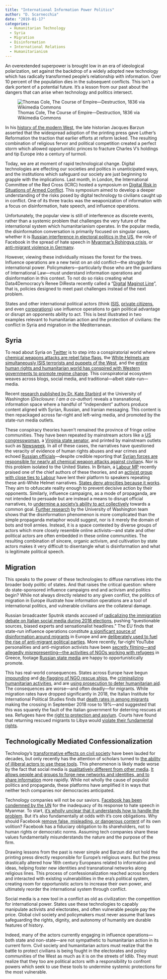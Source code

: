 ```yaml
---
title: "International Information Power Politics"
author: "D. Scarnecchia"
date: "2019-01-17"
categories:
  - Humanitarian Technology
  - Syria
  - Migration
  - Disinformation
  - International Relations
  - Humanitarianism
---
```


An overextended superpower is brought low in an era of ideological polarization, set against the backdrop of a widely adopted new technology which has radically transformed people's relationship with information. Over 10 percent of the population dies in the subsequent conflicts. This isn't a dark portent of a potential future. It's a lesson from our past about the dangers that can arise when technology and politics intersect.

![Thomas Cole, The Course of Empire---Destruction, 1836 via Wikimedia Commons](/resources/img/Cole_Thomas_The_Course_of_Empire_Destruction_1836.jpg){fig-alt="ThoCourse of Empire—Destruction, 1836 via Wikimedia Commons" fig-align="right"}

In his [history of the modern West](https://www.amazon.com/Dawn-Decadence-Present-Western-Cultural/dp/0060928832), the late historian Jacques Barzun asserted that the widespread adoption of the printing press gave Luther's Reformation the traction that earlier efforts at reform lacked. The resulting combination of religious fervor and political competition created a perfect storm which allowed opportunistic princes to fracture Charles V's holdings and tip Europe into a century of turmoil.

Today, we are at moment of rapid technological change. Digital technologies are effecting our societies and politics in unanticipated ways, and the institutions which safeguard our society are just beginning to grapple with the implications. Last month, in London, the International Committee of the Red Cross (ICRC) hosted a symposium on [Digital Risk in Situations of Armed Conflict](https://www.icrc.org/en/event/digital-risks-symposium). This symposium aimed to develop a deeper understanding of the risks posed by digital technology to civilians caught up in conflict. One of its three tracks was the weaponization of information with a focus on disinformation, hate speech, and influence operations.

Unfortunately, the popular view is still of interference as discrete events, rather than a systemic problem that challenges the very future of the international system which humanitarianism operates. In the popular media, the disinformation conversation is primarily focused on singular cases, whether it is [Russian interference in electoral politics in the US](https://www.theguardian.com/news/2018/mar/17/cambridge-analytica-facebook-influence-us-election), the role of Facebook in the spread of hate speech in [Myanmar's Rohingya crisis](https://www.bloomberg.com/view/articles/2017-10-22/facebook-has-a-bigger-problem-than-washington), or [anti-migrant violence in Germany](https://www.nytimes.com/2018/08/21/world/europe/facebook-refugee-attacks-germany.html).

However, viewing these individually misses the forest for the trees. Influence operations are a new twist on an old conflict---the struggle for international power. Policymakers---particularly those who are the guardians of International Law---must understand information operations and disinformation in this context. To not do so risks creating what Data4Democracy's Renee DiResta recently called a "[Digital](https://www.ribbonfarm.com/2018/11/28/the-digital-maginot-line/) [Maginot Line](https://www.ribbonfarm.com/2018/11/28/the-digital-maginot-line/)", that is, policies designed to meet past challenges instead of the next problem.

States and other international political actors (think [ISIS](https://www.wired.com/story/isis-russia-manufacture-crowds/), [private citizens](https://www.nytimes.com/2018/04/04/us/politics/cambridge-analytica-scandal-fallout.html), and even [corporations](https://newsroom.fb.com/news/2018/11/elliot-schrage-on-definers/)) use influence operations to gain political advantage or disrupt an opponents ability to act. This is best illustrated in two examples relevant to humanitarian action and the protection of civilians: the conflict in Syria and migration in the Mediterranean.

## Syria

To read about Syria on [Twitter](https://twitter.com/KenRoth/status/943028608553111552) is to step into a conspiratorial world where [chemical weapons attacks are rebel false flags](https://twitter.com/VanessaBeeley/status/1015294103897206789), the [White Helmets are simultaneously ISIS terrorists and puppets of the West](https://twitter.com/21WIRE/status/659455097320046593), and the [entire human rights and humanitarian world has conspired with Western governments to promote regime change](https://twitter.com/EvaKBartlett/status/583182169771679745). This conspiratorial ecosystem weaves across blogs, social media, and traditional---albeit state-run---media.

Recent [research published by Dr. Kate Starbird](/@katestarbird/content-sharing-within-the-alternative-media-echo-system-the-case-of-the-white-helmets-f34434325e77) at the University of Washington (*Disclosure: I am a co-author*) reveals a transnational, information space where a handful of "independent" authors produce content aligned with Syrian, Russian, and Iranian messaging. This content is then repackaged across far-right and left-wing media, and promoted by the state-run media outlets.

These conspiracy theories haven't remained the province of fringe online communities. They have been repeated by mainstream actors like a [US congresswoman](https://www.washingtonpost.com/news/powerpost/wp/2017/04/11/what-is-tulsi-gabbard-thinking-on-syria/?utm_term=.0241b04457a2), a [Virginia state senator](https://www.washingtonpost.com/local/virginia-politics/va-state-senator-who-met-with-assad-says-british-planning-fake-chemical-attack/2018/09/08/6c5b76b6-b363-11e8-9a6a-565d92a3585d_story.html?utm_term=.666ebfd9067e), and printed by mainstream outlets such as [Newsweek](https://www.newsweek.com/wheres-evidence-assad-used-sarin-gas-his-people-810123). In all of these cases, the narratives have questioned the veracity of evidence of human rights abuses and war crimes and echoed [Russian officials](https://twitter.com/RussianEmbassyC/status/1039524573488721921)---despite credible reporting that [Syrian forces are responsible for nearly all chemical weapon attacks against civilian](https://www.hrw.org/news/2018/04/04/syria-year-chemical-weapons-attacks-persist)s. Nor is this problem isolated to the United States. In Britain, a [Labour MP](https://twitter.com/DerbyChrisW/status/1031240096882802688) recently praised one of the chief authors of these theories, and an [activist group with close ties to Labour](https://www.theguardian.com/world/2015/dec/09/stop-the-war-faces-a-coalition-of-critics) have lent their platform to speakers repeating these anti-White Helmet narratives. [States deny atrocities because it works](https://warontherocks.com/2017/05/how-to-get-away-with-mass-murder-denying-mass-atrocities-in-sri-lanka-and-syria/). They aim to obfuscate reality enough to prevent decisive action by their opponents. Similarly, influence campaigns, as a mode of propaganda, are not intended to persuade but are instead a means to disrupt official narratives, to [undermine a society's ability to act collectively](https://imrussia.org/media/pdf/Research/Michael_Weiss_and_Peter_Pomerantsev__The_Menace_of_Unreality.pdf) towards a common goal. [Further research](https://faculty.washington.edu/kstarbi/cscw-Wilson-Starbird-InfoOps-Omran-FINAL.pdf) by the University of Washington team shows that the disinformation phenomenon is more complicated than the simple propaganda metaphor would suggest, nor is it merely the domain of bots and troll armies. Instead, it is a space contested by diverse groups of actors which more closely resemble online activists---and state and other political actors are often embedded in these online communities. The resulting combination of sincere, organic activism, and cultivation by state actors makes it very difficult to disentangle what is disinformation and what is legitimate political speech.

## Migration

This speaks to the power of these technologies to diffuse narratives into the broader body politic of states. And that raises the critical question: where do state-sponsored influence campaigns end and activism and politics begin? While not always directly related to any given conflict, the politics of migration in Europe illustrate how information operations are a tool of international politics, and vulnerable civilians are the collateral damage.

Russian broadcaster Sputnik stands accused of [radicalizing the immigration debate on Italian social media during 2018 elections](https://elpais.com/elpais/2018/03/01/inenglish/1519922107_909331.html), pushing "questionable sources, biased experts and sensationalist headlines." The EU finds that state-run influence operations constitute [a significant source of disinformation around migrants](https://euvsdisinfo.eu/the-pro-kremlin-narrative-about-migrants/) in Europe and are [deliberately used to fuel the rise of anti-migrant political parties](https://www.diplomatie.gouv.fr/IMG/pdf/les_manipulations_de_l_information_fr_cle0f61c8.pdf). More recently, far-right YouTube personalities and anti-migration activists have been [secretly filming---and allegedly misrepresenting---the activities of NGOs working with refugees](https://www.buzzfeednews.com/article/rosebuchanan/far-right-youtube-lauen-southern-secret-recording-refugees) in Greece, footage [Russian state media](https://www.rt.com/news/443812-migrants-acting-ngo-exposed/) are happy to opportunistically promote.

This has real-world consequences. States across Europe have begun [impounding](https://foreignpolicy.com/2018/08/01/europe-has-criminalized-humanitarianism/) and [de-flagging of NGO rescue ships](https://www.npr.org/2018/09/24/651081528/last-private-rescue-ship-on-deadly-mediterranean-migrant-route-loses-its-registr), the [criminalizing humanitarian activities](https://www.nytimes.com/2018/06/20/world/europe/hungary-stop-soros-law.html), and are [using prosecution to deter humanitarian aid](https://www.npr.org/2018/09/09/646115623/greek-police-jails-rescuer-of-fellow-asylum-seekers). The consequences are worse---and often deadly---for migrants. While migration rates have dropped significantly in 2018, the Italian Institute for International Political Studies finds that [death rates in among migrants](https://www.ispionline.it/en/publication/sea-arrivals-italy-cost-deterrence-policies-21367) making the crossing in September 2018 rose to 19%---and suggested that this was squarely the fault of the Italian government for deterring rescues at sea. Refugees have the [right to protection and asylum](https://www.un.org/sg/en/content/sg/statement/2015-08-28/statement-attributable-secretary-general-recent-refugeemigrant). Courts have found that returning rescued migrants to Libya would [violate their fundamental rights](https://www.washingtonpost.com/news/worldviews/wp/2018/03/27/an-aid-group-brought-rescued-migrants-to-italy-now-theyll-stand-trial-for-doing-so/?utm_term=.25d14358a745).

## Technologically Mediated Confessionalization

Technology's [transformative effects on civil society](https://books.google.com/books?id=y-YH95YHIiwC&pg=PA12&dq=keck+and+sikkink+boomerang&hl=en&ei=ODfHS9-sKZHs-AbW6_zgCg&sa=X&oi=book_result&ct=result#v=onepage&q&f=false) have been lauded for decades, but only recently has the attention of scholars turned to [the ability of illiberal actors to use these tools](http://aidnography.blogspot.com/2012/07/global-right-wing-and-clash-of-world.html). This phenomenon is likely made worse by the fact that social media is [qualitatively different from other media](https://www.wired.com/2010/09/weak-ties-twitter-and-revolutions/). [It allows people and groups to forge new networks and identities, and to share information](https://www.wired.com/2010/09/weak-ties-twitter-and-revolutions/) more rapidly. While not wholly the cause of populist politics and propaganda, these platforms have amplified it in ways that neither tech companies nor democracies anticipated.

Technology companies will not be our saviors. [Facebook has been condemned by the UN](https://www.ohchr.org/Documents/HRBodies/HRCouncil/FFM-Myanmar/A_HRC_39_64.pdf) for the inadequacy of its response to hate speech in Myanmar. To start, [it's wholly unclear that it understands how to handle the problem](https://www.nytimes.com/2018/12/27/world/facebook-moderators.html). But it's also fundamentally at odds with it's core obligations. Why should Facebook [remove false, misleading, or dangerous content](https://www.wired.com/story/ellen-pao-facebook-twitter-ceos-can-fix-abuse-mark-zuckerberg-jack-dorsey/?mbid=social_twitter_onsiteshare) of its own volition? Facebook has a fiduciary obligation to its shareholders, not to human rights or democratic norms. Assuming tech companies share these values fundamentally misunderstands the nature and the purpose of the firm.

Drawing lessons from the past is never simple and Barzun did not hold the printing press directly responsible for Europe's religious wars. But the press drastically altered how 16th century Europeans related to information and ideas, helping foster new identities and transnational networks along religious lines. This process of confessionalization reached across borders and interacted with existing vulnerabilities in the era's political system, creating room for opportunistic actors to increase their own power, and ultimately reorder the international system through conflict.

Social media is a new tool in a conflict as old as civilization: the competition for international power. States use these technologies to capably manipulate activists and electorates, and often vulnerable people pay the price. Global civil society and policymakers must never assume that laws safeguarding the rights, dignity, and autonomy of humanity are durable features of history.

Indeed, many of the actors currently engaging in influence operations---both state and non-state---are not sympathetic to humanitarian action in its current form. Civil society and humanitarian actors must realize that the battle to protect civilians is being fought in the electorates and policy communities of the West as much as it is on the streets of Idlib. They must realize that they too are political actors with a responsibility to confront powers which seek to use these tools to undermine systemic protections for the most vulnerable.
